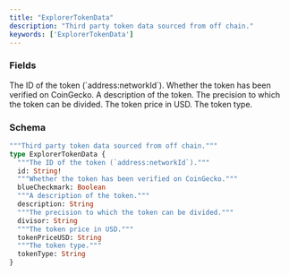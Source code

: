 ```yaml
---
title: "ExplorerTokenData"
description: "Third party token data sourced from off chain."
keywords: ['ExplorerTokenData']
---
```


### Fields

<ResponseField name="id" type="String!" required>
  The ID of the token (`address:networkId`).
</ResponseField>

<ResponseField name="blueCheckmark" type="Boolean">
  Whether the token has been verified on CoinGecko.
</ResponseField>

<ResponseField name="description" type="String">
  A description of the token.
</ResponseField>

<ResponseField name="divisor" type="String">
  The precision to which the token can be divided.
</ResponseField>

<ResponseField name="tokenPriceUSD" type="String">
  The token price in USD.
</ResponseField>

<ResponseField name="tokenType" type="String">
  The token type.
</ResponseField>

### Schema


```graphql 
"""Third party token data sourced from off chain."""
type ExplorerTokenData {
  """The ID of the token (`address:networkId`)."""
  id: String!
  """Whether the token has been verified on CoinGecko."""
  blueCheckmark: Boolean
  """A description of the token."""
  description: String
  """The precision to which the token can be divided."""
  divisor: String
  """The token price in USD."""
  tokenPriceUSD: String
  """The token type."""
  tokenType: String
}
```
